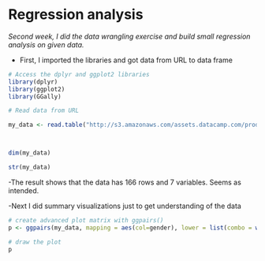 # Regression analysis

*Second week, I did the data wrangling exercise and build small regression analysis on given data.*

- First, I imported the libraries and got data from URL to data frame

```r

# Access the dplyr and ggplot2 libraries
library(dplyr)
library(ggplot2)
library(GGally)

# Read data from URL

my_data <- read.table("http://s3.amazonaws.com/assets.datacamp.com/production/course_2218/datasets/learning2014.txt", sep=",", header=TRUE)



dim(my_data)

str(my_data)

```
-The result shows that the data has 166 rows and 7 variables. Seems as intended.

-Next I did summary visualizations just to get understanding of the data

```r
# create advanced plot matrix with ggpairs()
p <- ggpairs(my_data, mapping = aes(col=gender), lower = list(combo = wrap("facethist", bins = 20)))

# draw the plot
p
```
